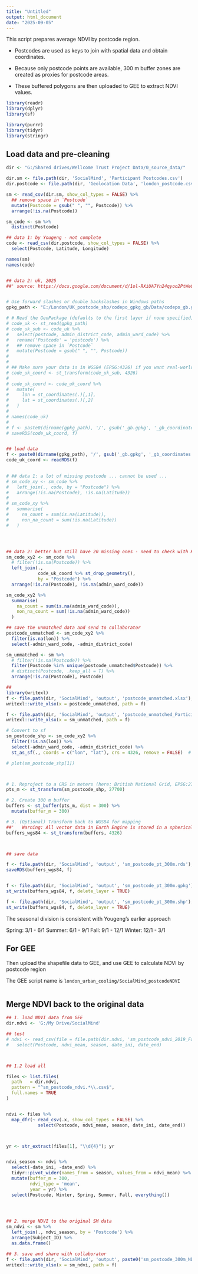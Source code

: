 ```yaml
---
title: "Untitled"
output: html_document
date: "2025-09-05"
---
```



  This script prepares average NDVI by postcode region.

  - Postcodes are used as keys to join with spatial data and obtain coordinates.
  
  - Because only postcode points are available, 300 m buffer zones are created as proxies for postcode areas.
  
  - These buffered polygons are then uploaded to GEE to extract NDVI values.
  

```r

library(readr)
library(dplyr)
library(sf)

library(purrr)
library(tidyr)
library(stringr)

```



## Load data and pre-cleaning

```r

dir <- "G:/Shared drives/Wellcome Trust Project Data/0_source_data/"

dir.sm <- file.path(dir, 'SocialMind', 'Participant Postcodes.csv')
dir.postcode <- file.path(dir, 'Geolocation Data', 'london_postcode.csv')

sm <- read_csv(dir.sm, show_col_types = FALSE) %>%
  ## remove space in `Postcode`
  mutate(Postcode = gsub(" ", "", Postcode)) %>%
  arrange(!is.na(Postcode))

sm_code <- sm %>%
  distinct(Postcode)
```


```r

## data 1: by Yougeng - not complete 
code <- read_csv(dir.postcode, show_col_types = FALSE) %>%
  select(Postcode, Latitude, Longitude)

names(sm)
names(code)


## data 2: uk, 2025
##' source: https://docs.google.com/document/d/1ol-RXiUA7Yn24qyoo2PtWeQZvxUTVQwLw61KzqToc1k/edit?usp=sharing


# Use forward slashes or double backslashes in Windows paths
gpkg_path <- "E:/London/UK_postcode_shp/codepo_gpkg_gb/Data/codepo_gb.gpkg"

# # Read the GeoPackage (defaults to the first layer if none specified)
# code_uk <- st_read(gpkg_path)
# code_uk_sub <- code_uk %>%
#   select(postcode, admin_district_code, admin_ward_code) %>%
#   rename('Postcode' = 'postcode') %>%
#   ## remove space in `Postcode`
#   mutate(Postcode = gsub(" ", "", Postcode)) 
# 
# 
# ## Make sure your data is in WGS84 (EPSG:4326) if you want real-world lon/lat
# code_uk_coord <- st_transform(code_uk_sub, 4326) 
# 
# code_uk_coord <- code_uk_coord %>%
#   mutate(
#     lon = st_coordinates(.)[,1],
#     lat = st_coordinates(.)[,2]
#   )
# 
# names(code_uk)
# 
# f <- paste0(dirname(gpkg_path), '/', gsub('_gb.gpkg', '_gb_coordinates.rds', basename(gpkg_path))); f
# saveRDS(code_uk_coord, f)


## load data
f <- paste0(dirname(gpkg_path), '/', gsub('_gb.gpkg', '_gb_coordinates.rds', basename(gpkg_path))); f
code_uk_coord <- readRDS(f)
 
```


```r

# ## data 1: a lot of missing postcode ... cannot be used ...
# sm_code_xy <- sm_code %>%
#   left_join(., code, by = "Postcode") %>%
#   arrange(!is.na(Postcode), !is.na(Latitude))
# 
# sm_code_xy %>%
#   summarise(
#     na_count = sum(is.na(Latitude)),
#     non_na_count = sum(!is.na(Latitude))
#   )




## data 2: better but still have 20 missing ones - need to check with KCL team later
sm_code_xy2 <- sm_code %>%
  # filter(!is.na(Postcode)) %>%
  left_join(., 
            code_uk_coord %>% st_drop_geometry(), 
            by = "Postcode") %>%
  arrange(!is.na(Postcode), !is.na(admin_ward_code))

sm_code_xy2 %>%
  summarise(
    na_count = sum(is.na(admin_ward_code)),
    non_na_count = sum(!is.na(admin_ward_code))
  )
```


```r

## save the unmatched data and send to collaborator
postcode_unmatched <- sm_code_xy2 %>%
  filter(is.na(lon)) %>%
  select(-admin_ward_code, -admin_district_code)

sm_unmatched <- sm %>% 
  # filter(!is.na(Postcode)) %>%
  filter(Postcode %in% unique(postcode_unmatched$Postcode)) %>%
  # distinct(Postcode, .keep_all = T) %>%
  arrange(!is.na(Postcode), Postcode)

## 
library(writexl)
f <- file.path(dir, 'SocialMind', 'output', 'postcode_unmatched.xlsx'); f
writexl::write_xlsx(x = postcode_unmatched, path = f)

f <- file.path(dir, 'SocialMind', 'output', 'postcode_unmatched_Participant.xlsx'); f
writexl::write_xlsx(x = sm_unmatched, path = f)
```



```r

# Convert to sf
sm_postcode_shp <- sm_code_xy2 %>%
  filter(!is.na(lon)) %>%
  select(-admin_ward_code, -admin_district_code) %>%
  st_as_sf(., coords = c("lon", "lat"), crs = 4326, remove = FALSE)  # WGS84

# plot(sm_postcode_shp[1])



# 1. Reproject to a CRS in meters (here: British National Grid, EPSG:27700)
pts_m <- st_transform(sm_postcode_shp, 27700)

# 2. Create 300 m buffer
buffers <- st_buffer(pts_m, dist = 300) %>%
  mutate(buffer_m = 300)

# 3. (Optional) Transform back to WGS84 for mapping
##'   Warning: All vector data in Earth Engine is stored in a spherical coordinate system (specifically, EPSG:4326).To minimize the possibility of unintended changes, first reproject vector data to EPSG:4326 before uploading.
buffers_wgs84 <- st_transform(buffers, 4326)



## save data

f <- file.path(dir, 'SocialMind', 'output', 'sm_postcode_pt_300m.rds'); f
saveRDS(buffers_wgs84, f)


f <- file.path(dir, 'SocialMind', 'output', 'sm_postcode_pt_300m.gpkg'); f
st_write(buffers_wgs84, f, delete_layer = TRUE)

f <- file.path(dir, 'SocialMind', 'output', 'sm_postcode_pt_300m.shp'); f
st_write(buffers_wgs84, f, delete_layer = TRUE)

```




The seasonal division is consistent with Yougeng’s earlier approach

  Spring: 3/1 - 6/1
  Summer: 6/1 - 9/1
  Fall:   9/1 - 12/1
  Winter: 12/1 - 3/1
  
  
## For GEE

Then upload the shapefile data to GEE, and use GEE to calculate NDVI by postcode region 

The GEE script name is `london_urban_cooling/SocialMind_postcodeNDVI`

```r

```





## Merge NDVI back to the original data

```r

## 1. load NDVI data from GEE
dir.ndvi <- 'G:/My Drive/SocialMind'

## test
# ndvi <- read_csv(file = file.path(dir.ndvi, 'sm_postcode_ndvi_2019_Fall.csv'), show_col_types = F) %>%
#   select(Postcode, ndvi_mean, season, date_ini, date_end)



## 1.2 load all

files <- list.files(
  path   = dir.ndvi,
  pattern = "^sm_postcode_ndvi.*\\.csv$",
  full.names = TRUE
) 


ndvi <- files %>%
  map_dfr(~ read_csv(.x, show_col_types = FALSE) %>%
            select(Postcode, ndvi_mean, season, date_ini, date_end))  



yr <- str_extract(files[1], "\\d{4}"); yr


ndvi_season <- ndvi %>%
  select(-date_ini, -date_end) %>%
  tidyr::pivot_wider(names_from = season, values_from = ndvi_mean) %>%
  mutate(buffer_m = 300,
         ndvi_type = 'mean',
         year = yr) %>%
  select(Postcode, Winter, Spring, Summer, Fall, everything())
  



## 2. merge NDVI to the original SM data
sm_ndvi <- sm %>%
  left_join(., ndvi_season, by = 'Postcode') %>%
  arrange(Subject_ID) %>%
  as.data.frame()

## 3. save and share with collaborator 
f <- file.path(dir, 'SocialMind', 'output', paste0('sm_postcode_300m_NDVI_season_', yr, '.xlsx')); f
writexl::write_xlsx(x = sm_ndvi, path = f)
```



